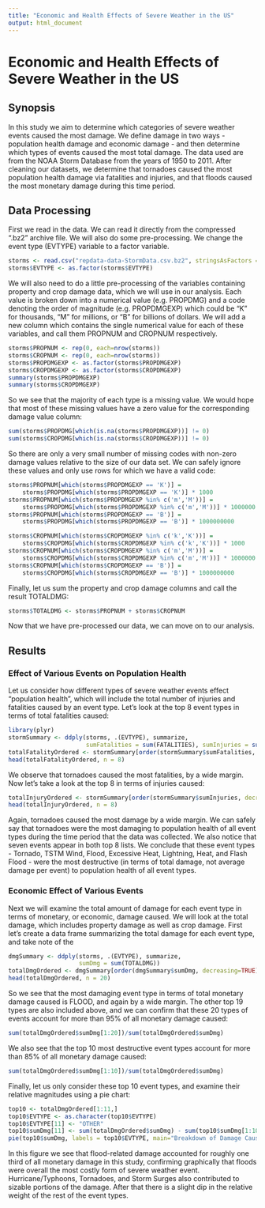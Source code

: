 ```yaml
---
title: "Economic and Health Effects of Severe Weather in the US"
output: html_document
---
```


# Economic and Health Effects of Severe Weather in the US

## Synopsis

In this study we aim to determine which categories of severe weather events caused the most damage. We define damage in two ways - population health damage and economic damage - and then determine which types of events caused the most total damage. The data used are from the NOAA Storm Database from the years of 1950 to 2011. After cleaning our datasets, we determine that tornadoes caused the most population health damage via fatalities and injuries, and that floods caused the most monetary damage during this time period.

## Data Processing

First we read in the data. We can read it directly from the compressed ".bz2" archive file. We will also do some pre-processing. We change the event type (EVTYPE) variable to a factor variable. 

```r
storms <- read.csv("repdata-data-StormData.csv.bz2", stringsAsFactors = FALSE, na.strings = "")
storms$EVTYPE <- as.factor(storms$EVTYPE)
```

We will also need to do a little pre-processing of the variables containing property and crop damage data, which we will use in our analysis. Each value is broken down into a numerical value (e.g. PROPDMG) and a code denoting the order of magnitude (e.g. PROPDMGEXP) which could be "K" for thousands, "M" for millions, or "B" for billions of dollars. We will add a new column which contains the single numerical value for each of these variables, and call them PROPNUM and CROPNUM respectively. 

```r
storms$PROPNUM <- rep(0, each=nrow(storms))
storms$CROPNUM <- rep(0, each=nrow(storms))
storms$PROPDMGEXP <- as.factor(storms$PROPDMGEXP)
storms$CROPDMGEXP <- as.factor(storms$CROPDMGEXP)
summary(storms$PROPDMGEXP)
summary(storms$CROPDMGEXP)
```

So we see that the majority of each type is a missing value. We would hope that most of these missing values have a zero value for the corresponding damage value column:

```r
sum(storms$PROPDMG[which(is.na(storms$PROPDMGEXP))] != 0)
sum(storms$CROPDMG[which(is.na(storms$CROPDMGEXP))] != 0)
```

So there are only a very small number of missing codes with non-zero damage values relative to the size of our data set. We can safely ignore these values and only use rows for which we have a valid code:

```r
storms$PROPNUM[which(storms$PROPDMGEXP == 'K')] = 
    storms$PROPDMG[which(storms$PROPDMGEXP == 'K')] * 1000
storms$PROPNUM[which(storms$PROPDMGEXP %in% c('m','M'))] = 
    storms$PROPDMG[which(storms$PROPDMGEXP %in% c('m','M'))] * 1000000
storms$PROPNUM[which(storms$PROPDMGEXP == 'B')] = 
    storms$PROPDMG[which(storms$PROPDMGEXP == 'B')] * 1000000000

storms$CROPNUM[which(storms$CROPDMGEXP %in% c('k','K'))] = 
    storms$CROPDMG[which(storms$CROPDMGEXP %in% c('k','K'))] * 1000
storms$CROPNUM[which(storms$CROPDMGEXP %in% c('m','M'))] = 
    storms$CROPDMG[which(storms$CROPDMGEXP %in% c('m','M'))] * 1000000
storms$CROPNUM[which(storms$CROPDMGEXP == 'B')] = 
    storms$CROPDMG[which(storms$CROPDMGEXP == 'B')] * 1000000000

```

Finally, let us sum the property and crop damage columns and call the result TOTALDMG:

```r
storms$TOTALDMG <- storms$PROPNUM + storms$CROPNUM
```

Now that we have pre-processed our data, we can move on to our analysis.

## Results

### Effect of Various Events on Population Health

Let us consider how different types of severe weather events effect "population health", which will include the total number of injuries and fatalities caused by an event type. Let's look at the top 8 event types in terms of total fatalities caused:


```r
library(plyr)
stormSummary <- ddply(storms, .(EVTYPE), summarize, 
                      sumFatalities = sum(FATALITIES), sumInjuries = sum(INJURIES))
totalFatalityOrdered <- stormSummary[order(stormSummary$sumFatalities, decreasing=TRUE),]
head(totalFatalityOrdered, n = 8)
```

We observe that tornadoes caused the most fatalities, by a wide margin. Now let's take a look at the top 8 in terms of injuries caused:


```r
totalInjuryOrdered <- stormSummary[order(stormSummary$sumInjuries, decreasing=TRUE),]
head(totalInjuryOrdered, n = 8)
```

Again, tornadoes caused the most damage by a wide margin. We can safely say that tornadoes were the most damaging to population health of all event types during the time period that the data was collected. We also notice that seven events appear in both top 8 lists. We conclude that these event types - Tornado, TSTM Wind, Flood, Excessive Heat, Lightning, Heat, and Flash Flood - were the most destructive (in terms of total damage, not average damage per event) to population health of all event types.

### Economic Effect of Various Events

Next we will examine the total amount of damage for each event type in terms of monetary, or economic, damage caused. We will look at the total damage, which includes property damage as well as crop damage. First let's create a data frame summarizing the total damage for each event type, and take note of the 

```r
dmgSummary <- ddply(storms, .(EVTYPE), summarize,
                    sumDmg = sum(TOTALDMG))
totalDmgOrdered <- dmgSummary[order(dmgSummary$sumDmg, decreasing=TRUE),]
head(totalDmgOrdered, n = 20)
```

So we see that the most damaging event type in terms of total monetary damage caused is FLOOD, and again by a wide margin. The other top 19 types are also included above, and we can confirm that these 20 types of events account for more than 95% of all monetary damage caused:

```r
sum(totalDmgOrdered$sumDmg[1:20])/sum(totalDmgOrdered$sumDmg)
```
We also see that the top 10 most destructive event types account for more than 85% of all monetary damage caused:

```r
sum(totalDmgOrdered$sumDmg[1:10])/sum(totalDmgOrdered$sumDmg)
```

Finally, let us only consider these top 10 event types, and examine their relative magnitudes using a pie chart:

```r
top10 <- totalDmgOrdered[1:11,]
top10$EVTYPE <- as.character(top10$EVTYPE)
top10$EVTYPE[11] <- "OTHER"
top10$sumDmg[11] <- sum(totalDmgOrdered$sumDmg) - sum(top10$sumDmg[1:10])
pie(top10$sumDmg, labels = top10$EVTYPE, main="Breakdown of Damage Caused by Various Severe Weather Events")

```

In this figure we see that flood-related damage accounted for roughly one third of all monetary damage in this study, confirming graphically that floods were overall the most costly form of severe weather event. Hurricane/Typhoons, Tornadoes, and Storm Surges also contributed to sizable portions of the damage. After that there is a slight dip in the relative weight of the rest of the event types.
